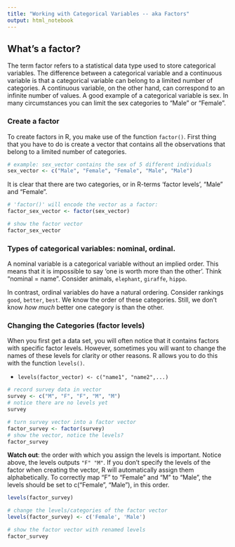 ```yaml
---
title: "Working with Categorical Variables -- aka Factors"
output: html_notebook
---
```


## What's a factor?
The term factor refers to a statistical data type used to store categorical variables. The difference between a categorical variable and a continuous variable is that a categorical variable can belong to a limited number of categories. A continuous variable, on the other hand, can correspond to an infinite number of values. A good example of a categorical variable is sex. In many circumstances you can limit the sex categories to "Male" or "Female". 

### Create a factor
To create factors in R, you make use of the function `factor()`. First thing that you have to do is create a vector that contains all the observations that belong to a limited number of categories.
```r
# example: sex_vector contains the sex of 5 different individuals
sex_vector <- c("Male", "Female", "Female", "Male", "Male")
```

It is clear that there are two categories, or in R-terms 'factor levels', "Male" and "Female".

```r
# 'factor()' will encode the vector as a factor:
factor_sex_vector <- factor(sex_vector)

# show the factor vector
factor_sex_vector
```

### Types of categorical variables: nominal, ordinal.

A nominal variable is a categorical variable without an implied order. This means that it is impossible to say 'one is worth more than the other'. Think "nominal = name". Consider animals, `elephant`, `giraffe`, `hippo`.

In contrast, ordinal variables do have a natural ordering. Consider rankings `good`, `better`, `best`. We know the order of these categories. Still, we don't know *how much* better one category is than the other.


### Changing the Categories (factor levels)
When you first get a data set, you will often notice that it contains factors with specific factor levels. However, sometimes you will want to change the names of these levels for clarity or other reasons. R allows you to do this with the function `levels()`.

* `levels(factor_vector) <- c("name1", "name2",...)`

```r
# record survey data in vector
survey <- c("M", "F", "F", "M", "M")
# notice there are no levels yet
survey

# turn survey vector into a factor vector
factor_survey <- factor(survey)
# show the vector, notice the levels?
factor_survey
```


**Watch out**: the order with which you assign the levels is important. Notice above, the levels outputs `"F" "M"`. If you don't specify the levels of the factor when creating the vector, R will automatically assign them alphabetically. To correctly map "F" to "Female" and "M" to "Male", the levels should be set to c("Female", "Male"), in this order.
```r
levels(factor_survey)

# change the levels/categories of the factor vector
levels(factor_survey) <- c('Female', 'Male')

# show the factor vector with renamed levels
factor_survey

```

